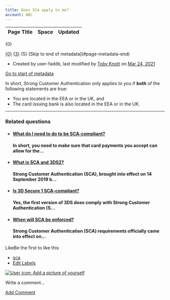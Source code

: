 ```yaml
---
title: Does SCA apply to me?
account: ABC
---
```


<table class="aui"> <thead> <tr class="header"> <th class="search-result-title">Page Title</th> <th class="search-result-space">Space</th> <th class="search-result-date">Updated</th> </tr> </thead> </table> <p class="search-result-count">{0}</p> <tr class="search-result"> <td class="search-result-title"><a href="{1}" class="content-type-{2}"><span>{0}</span></a></td> <td class="search-result-space"><a class="space" href="/display/{4}/" title="{3}">{3}</a></td> <td class="search-result-date"><span class="date" title="{6}">{5}</span></td> </tr> [Skip to end of metadata](#page-metadata-end)

*   Created by user-faddb, last modified by [Toby Knott](    /display/~toby.knott
    ) on [Mar 24, 2021](/pages/diffpagesbyversion.action?pageId=721002&selectedPageVersions=7&selectedPageVersions=8 "Show changes")

[Go to start of metadata](#page-metadata-start)

In short, Strong Customer Authentication only applies to you if **both** of the following statements are true:

*   You are located in the EEA or in the UK, and
*   The card issuing bank is also located in the EEA or in the UK.

  

* * *

### Related questions

*   #### [What do I need to do to be SCA-compliant?](/pages/viewpage.action?pageId=721000)
    
    #### In short, you need to make sure that card payments you accept can allow for the...
    
*   #### [What is SCA and 3DS2?](/pages/viewpage.action?pageId=720998)
    
    #### Strong Customer Authentication (SCA), brought into effect on 14 September 2019 b...
    
*   #### [Is 3D Secure 1 SCA-compliant?](/pages/viewpage.action?pageId=721004)
    
    #### Yes, the first version of 3DS does comply with Strong Customer Authentication (S...
    
*   #### [When will SCA be enforced?](/pages/viewpage.action?pageId=721006)
    
    #### Strong Customer Authentication (SCA) requirements officially came into effect on...
    

LikeBe the first to like this

*   [sca](/label/FAQ/sca)
*   [Edit Labels](# "Edit Labels (Type 'l')")

[![User icon: Add a picture of yourself](/s/en_GB/7901/abf7b35644d5a5d1d7e4b0969a83e8eb2b569fb5/_/images/icons/profilepics/add_profile_pic.svg)](/users/profile/editmyprofilepicture.action)

Write a comment…

[Add Comment](/pages/viewpage.action?pageId=721002&showComments=true&showCommentArea=true#addcomment)